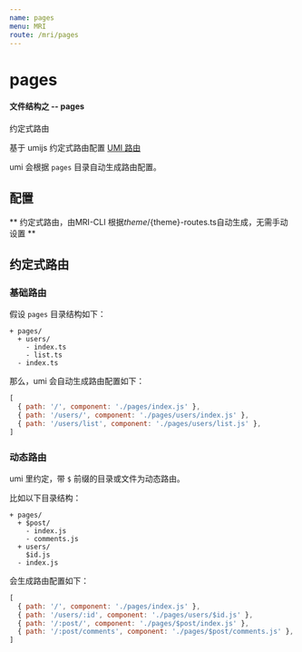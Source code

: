 ```yaml
---
name: pages
menu: MRI
route: /mri/pages
---
```



# pages

#### 文件结构之 -- pages

约定式路由

基于 umijs 约定式路由配置 [UMI 路由](https://umijs.org/guide/router.html#%E5%9F%BA%E7%A1%80%E8%B7%AF%E7%94%B1)

umi 会根据 `pages` 目录自动生成路由配置。

## 配置

** 约定式路由，由MRI-CLI 根据${theme}/${theme}-routes.ts自动生成，无需手动设置 **

## 约定式路由

### 基础路由

假设 `pages` 目录结构如下：

```
+ pages/
  + users/
    - index.ts
    - list.ts
  - index.ts
```

那么，umi 会自动生成路由配置如下：

```js
[
  { path: '/', component: './pages/index.js' },
  { path: '/users/', component: './pages/users/index.js' },
  { path: '/users/list', component: './pages/users/list.js' },
]
```

### 动态路由

umi 里约定，带 `$` 前缀的目录或文件为动态路由。

比如以下目录结构：

```
+ pages/
  + $post/
    - index.js
    - comments.js
  + users/
    $id.js
  - index.js
```

会生成路由配置如下：

```js
[
  { path: '/', component: './pages/index.js' },
  { path: '/users/:id', component: './pages/users/$id.js' },
  { path: '/:post/', component: './pages/$post/index.js' },
  { path: '/:post/comments', component: './pages/$post/comments.js' },
]
```
